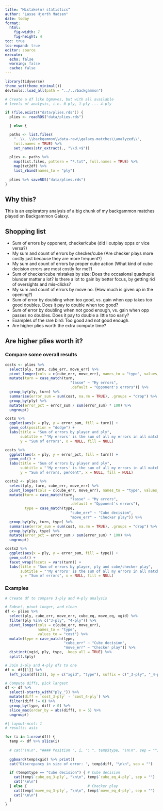 ```yaml
---
title: "Mistake(n) statistics"
author: "Lasse Hjorth Madsen"
date: today 
format: 
  html:
    fig-width: 7
    fig-height: 4
toc: true
toc-expand: true
editor: source
execute:
  echo: false
  warning: false
  cache: false
---
```


```r
library(tidyverse)
theme_set(theme_minimal())
devtools::load_all(path = "../../backgammon")
```

```r
# Create a df like bgmoves, but with all available
# levels of analysis, i.e. 0-ply, 1-ply ... 4-ply

if (file.exists("data/plies.rds")) {
  plies <- readRDS("data/plies.rds")

  } else {

  paths <- list.files(
    "..\\..\\backgammon\\data-raw\\galaxy-matches\\analyzed\\",
    full.names = TRUE) %>%
    set_names(str_extract(., "\\d.+$"))
  
  plies <- paths %>% 
    map(list.files, pattern = "*.txt", full.names = TRUE) %>% 
    map(txt2df) %>% 
    list_rbind(names_to = "ply")
  
  plies %>% saveRDS("data/plies.rds")
}
```

## Why this?

This is an exploratory analysis of a big chunk of my backgammon matches played on Backgammon Galaxy.

## Shopping list

- Sum of errors by opponent, checker/cube (did I outplay opps or vice versa?)
- My sum and count of errors by checker/cube (Are checker plays more costly just because they are more frequent?)
- My sum and count of errors by proper cube action (What kind of cube decision errors are most costly for me?)
- Sum of checker/cube mistakes by size: Does the occasional quadruple blunder matter a lot? Is there a lot to gain by better focus, by getting rid of oversights and mis-clicks?
- My sum and count of errors by move no. (How much is given up in the opening?)
- Sum of error by doubling when too good, vs. gain when opp takes too good doubles. Does it pay to double when too good?
- Sum of error by doubling when not good enough, vs. gain when opp passes no doubles. Does it pay to double a little too early?
- Examples of the rare bird: Too good and not good enough.
- Are higher plies worth the extra compute time?


## Are higher plies worth it?

### Compare some overall results

```r
costs <- plies %>%
  select(ply, turn, cube_err, move_err) %>% 
  pivot_longer(cols = c(cube_err, move_err), names_to = "type", values_to = "cost") %>% 
  mutate(turn = case_match(turn, 
                              "lasse" ~ "My errors", 
                              .default = "Opponent's errors")) %>% 
  group_by(ply, turn) %>% 
  summarise(error_sum = sum(cost, na.rm = TRUE), .groups = "drop") %>% 
  group_by(ply) %>% 
  mutate(error_pct = error_sum / sum(error_sum) * 100) %>% 
  ungroup()
```

```r
costs %>% 
  ggplot(aes(x = ply, y = error_sum, fill = turn)) +
  geom_col(position = "dodge") +
  labs(title = "Sum of errors by player and ply", 
       subtitle = "'My errors' is the sum of all my errors in all matches",
       y = "Sum of errors", x = NULL, fill = NULL)
```

```r
costs %>% 
  ggplot(aes(x = ply, y = error_pct, fill = turn)) +
  geom_col() +
  labs(title = "Sum of errors by player and ply", 
       subtitle = "'My errors' is the sum of all my errors in all matches, in percent of total sum of errors",
       y = "Sum of errors, percent", x = NULL, fill = NULL)
```

```r
costs2 <- plies %>%
  select(ply, turn, cube_err, move_err) %>% 
  pivot_longer(cols = c(cube_err, move_err), names_to = "type", values_to = "cost") %>% 
  mutate(turn = case_match(turn, 
                              "lasse" ~ "My errors", 
                              .default = "Opponent's errors"),
         type = case_match(type, 
                              "cube_err" ~ "Cube decision", 
                              "move_err" ~ "Checker play")) %>% 
  group_by(ply, turn, type) %>% 
  summarise(error_sum = sum(cost, na.rm = TRUE), .groups = "drop") %>% 
  group_by(ply, type) %>% 
  mutate(error_pct = error_sum / sum(error_sum) * 100) %>% 
  ungroup()
```

```r
costs2 %>% 
  ggplot(aes(x = ply, y = error_sum, fill = type)) +
  geom_col() +
  facet_wrap(facets = vars(turn)) +
  labs(title = "Sum of errors by player, ply and cube/checker play", 
       subtitle = "'My errors' is the sum of all my errors in all matches",
       y = "Sum of errors", x = NULL, fill = NULL)
```

### Examples

```r
# Create df to compare 3-ply and 4-ply analysis

# Subset, pivot longer, and clean
df <- plies %>% 
  select(ply, cube_err, move_err, cube_eq, move_eq, xgid) %>% 
  filter(ply %in% c("3-ply", "4-ply")) %>% 
  pivot_longer(cols = c(cube_err, move_err), 
               names_to = "type", 
               values_to = "cost") %>% 
  mutate(type = case_match(type,
                           "cube_err" ~ "Cube decision", 
                           "move_err" ~ "Checker play")) %>% 
  distinct(xgid, ply, type, .keep_all = TRUE) %>% 
  split(.$ply)

# Join 3-ply and 4-ply dfs to one
df <- df[[1]] %>% 
  left_join(df[[2]], by = c("xgid", "type"), suffix = c("_3-ply", "_4-ply"))

# Compute diffs, pick largest
df <- df %>% 
  select(-starts_with("ply_")) %>% 
  mutate(diff = `cost_3-ply` - `cost_4-ply`) %>% 
  filter(diff != 0) %>% 
  group_by(type, diff > 0) %>% 
  slice_max(order_by = abs(diff), n = 5) %>% 
  ungroup()
```

```r
#| layout-ncol: 1
# results: asis

for (i in 1:nrow(df)) { 
  temp <- df %>% slice(i)
  
  # cat("\n\n", "#### Position ", i, ": ", temp$type, "\n\n", sep = "")
  
  ggboard(temp$xgid) %>% print()
  cat("Discrepancy in size of error: ", temp$diff, "\n\n", sep = "")

  if (temp$type == "Cube decision") { # Cube decision
    cat(temp$`cube_eq_3-ply`, "\n\n", temp$`cube_eq_4-ply`, sep = "")
    cat("\n\n")
  } else {                            # Checker play
    cat(temp$`move_eq_3-ply`, "\n\n", temp$`move_eq_4-ply`, sep = "")
    cat("\n\n")
  }
}
```

